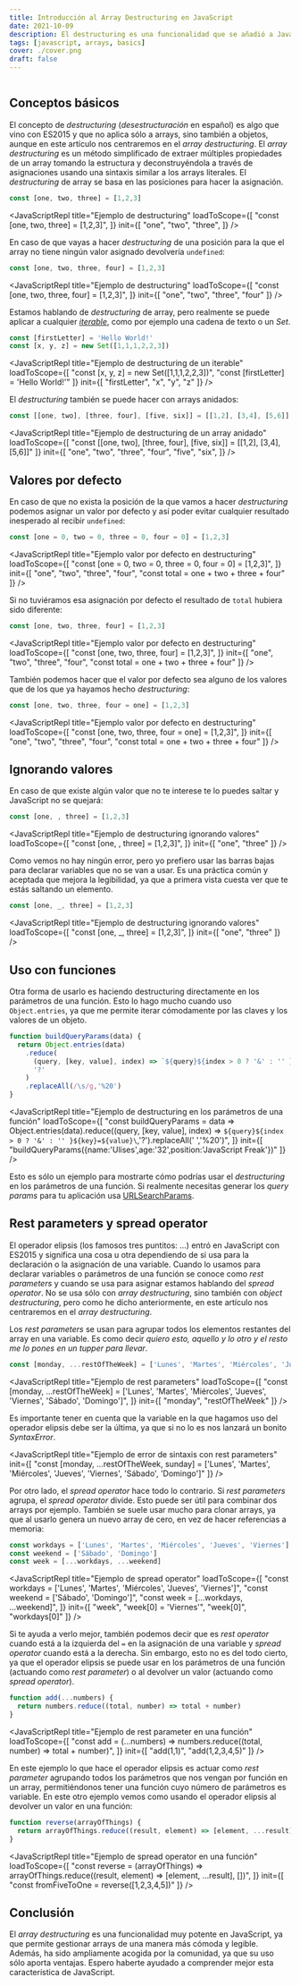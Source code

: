 ```yaml
---
title: Introducción al Array Destructuring en JavaScript
date: 2021-10-09
description: El destructuring es una funcionalidad que se añadió a JavaScript en ES2015 y que desde que llegó se ha convertido en un recurso increíblemente útil.
tags: [javascript, arrays, basics]
cover: ./cover.png
draft: false
---
```


```toc
```

## Conceptos básicos

El concepto de *destructuring* (*desestructuración* en español) es algo que vino con ES2015 y que no aplica sólo a arrays, sino también a objetos, aunque en este artículo nos centraremos en el *array destructuring*. El *array destructuring* es un método simplificado de extraer múltiples propiedades de un array tomando la estructura y deconstruyéndola a través de asignaciones usando una sintaxis similar a los arrays literales. El *destructuring* de array se basa en las posiciones para hacer la asignación.

```javascript
const [one, two, three] = [1,2,3]
```
<JavaScriptRepl
  title="Ejemplo de destructuring"
  loadToScope={[
   "const [one, two, three] = [1,2,3]",
  ]}
  init={[
    "one",
    "two",
    "three",
  ]}
/>

En caso de que vayas a hacer *destructuring* de una posición para la que el array no tiene ningún valor asignado devolvería `undefined`:
```javascript
const [one, two, three, four] = [1,2,3]
```
<JavaScriptRepl
  title="Ejemplo de destructuring"
  loadToScope={[
   "const [one, two, three, four] = [1,2,3]",
  ]}
  init={[
    "one",
    "two",
    "three",
    "four"
  ]}
/>

Estamos hablando de *destructuring* de array, pero realmente se puede aplicar a cualquier [*iterable*](https://developer.mozilla.org/es/docs/Web/JavaScript/Reference/Iteration_protocols), como por ejemplo una cadena de texto o un *Set*.

```javascript
const [firstLetter] = 'Hello World!'
const [x, y, z] = new Set([1,1,1,2,2,3])
```
<JavaScriptRepl
  title="Ejemplo de destructuring de un iterable"
  loadToScope={[
   "const [x, y, z] = new Set([1,1,1,2,2,3])",
   "const [firstLetter] = 'Hello World!'"
  ]}
  init={[
    "firstLetter",
    "x",
    "y",
    "z"
  ]}
/>

El *destructuring* también se puede hacer con arrays anidados:

```javascript
const [[one, two], [three, four], [five, six]] = [[1,2], [3,4], [5,6]]
```
<JavaScriptRepl
  title="Ejemplo de destructuring de un array anidado"
  loadToScope={[
   "const [[one, two], [three, four], [five, six]] = [[1,2], [3,4], [5,6]]"
  ]}
  init={[
    "one",
    "two",
    "three",
    "four",
    "five",
    "six",
  ]}
/>

## Valores por defecto

En caso de que no exista la posición de la que vamos a hacer *destructuring* podemos asignar un valor por defecto y así poder evitar cualquier resultado inesperado al recibir `undefined`:

```javascript
const [one = 0, two = 0, three = 0, four = 0] = [1,2,3]
```
<JavaScriptRepl
  title="Ejemplo valor por defecto en destructuring"
  loadToScope={[
   "const [one = 0, two = 0, three = 0, four = 0] = [1,2,3]",
  ]}
  init={[
    "one",
    "two",
    "three",
    "four",
    "const total = one + two + three + four"
  ]}
/>

Si no tuviéramos esa asignación por defecto el resultado de `total` hubiera sido diferente:
```javascript
const [one, two, three, four] = [1,2,3]
```
<JavaScriptRepl
  title="Ejemplo valor por defecto en destructuring"
  loadToScope={[
   "const [one, two, three, four] = [1,2,3]",
  ]}
  init={[
    "one",
    "two",
    "three",
    "four",
    "const total = one + two + three + four"
  ]}
/>

También podemos hacer que el valor por defecto sea alguno de los valores que de los que ya hayamos hecho *destructuring*:

```javascript
const [one, two, three, four = one] = [1,2,3]
```
<JavaScriptRepl
  title="Ejemplo valor por defecto en destructuring"
  loadToScope={[
   "const [one, two, three, four = one] = [1,2,3]",
  ]}
  init={[
    "one",
    "two",
    "three",
    "four",
    "const total = one + two + three + four"
  ]}
/>


## Ignorando valores

En caso de que existe algún valor que no te interese te lo puedes saltar y JavaScript no se quejará:

```javascript
const [one, , three] = [1,2,3]
```
<JavaScriptRepl
  title="Ejemplo de destructuring ignorando valores"
  loadToScope={[
   "const [one, , three] = [1,2,3]",
  ]}
  init={[
    "one",
    "three"
  ]}
/>

Como vemos no hay ningún error, pero yo prefiero usar las barras bajas para declarar variables que no se van a usar. Es una práctica común y aceptada que mejora la legibilidad, ya que a primera vista cuesta ver que te estás saltando un elemento.


```javascript
const [one, _, three] = [1,2,3]
```
<JavaScriptRepl
  title="Ejemplo de destructuring ignorando valores"
  loadToScope={[
   "const [one, _, three] = [1,2,3]",
  ]}
  init={[
    "one",
    "three"
  ]}
/>

## Uso con funciones

Otra forma de usarlo es haciendo destructuring directamente en los parámetros de una función. Esto lo hago mucho cuando uso `Object.entries`, ya que me permite iterar cómodamente por las claves y los valores de un objeto.


```javascript
function buildQueryParams(data) {
  return Object.entries(data)
    .reduce(
      (query, [key, value], index) => `${query}${index > 0 ? '&' : '' }${key}=${value}`,
      '?'
    )
    .replaceAll(/\s/g,'%20')
}
```
<JavaScriptRepl
  title="Ejemplo de destructuring en los parámetros de una función"
  loadToScope={[
   "const buildQueryParams = data => Object.entries(data).reduce((query, [key, value], index) => `${query}${index > 0 ? '&' : '' }${key}=${value}\`,'?').replaceAll(' ','%20')",
  ]}
  init={[
    "buildQueryParams({name:'Ulises',age:'32',position:'JavaScript Freak'})"
  ]}
/>

Esto es sólo un ejemplo para mostrarte cómo podrías usar el *destructuring* en los parámetros de una función. Si realmente necesitas generar los *query params* para tu aplicación usa [URLSearchParams](https://developer.mozilla.org/es/docs/Web/API/URLSearchParams).

## Rest parameters y spread operator

El operador elipsis (los famosos tres puntitos: ...) entró en JavaScript con ES2015 y significa una cosa u otra dependiendo de si usa para la declaración o la asignación de una variable. Cuando lo usamos para declarar variables o parámetros de una función se conoce como *rest parameters* y cuando se usa para asignar estamos hablando del *spread operator*. No se usa sólo con *array destructuring*, sino también con *object destructuring*, pero como he dicho anteriormente, en este artículo nos centraremos en el *array destructuring*.

Los *rest parameters* se usan para agrupar todos los elementos restantes del array en una variable. Es como decir *quiero esto, aquello y lo otro y el resto me lo pones en un tupper para llevar*.
```javascript
const [monday, ...restOfTheWeek] = ['Lunes', 'Martes', 'Miércoles', 'Jueves', 'Viernes', 'Sábado', 'Domingo']
```
<JavaScriptRepl
  title="Ejemplo de rest parameters"
  loadToScope={[
   "const [monday, ...restOfTheWeek] = ['Lunes', 'Martes', 'Miércoles', 'Jueves', 'Viernes', 'Sábado', 'Domingo']",
  ]}
  init={[
    "monday",
    "restOfTheWeek"
  ]}
/>

Es importante tener en cuenta que la variable en la que hagamos uso del operador elipsis debe ser la última, ya que si no lo es nos lanzará un bonito *SyntaxError*.

<JavaScriptRepl
  title="Ejemplo de error de sintaxis con rest parameters"
  init={[
    "const [monday, ...restOfTheWeek, sunday] = ['Lunes', 'Martes', 'Miércoles', 'Jueves', 'Viernes', 'Sábado', 'Domingo']"
  ]}
/>

Por otro lado, el *spread operator* hace todo lo contrario. Si *rest parameters* agrupa, el *spread operator* divide. Esto puede ser útil para combinar dos arrays por ejemplo. También se suele usar mucho para clonar arrays, ya que al usarlo genera un nuevo array de cero, en vez de hacer referencias a memoria:

```javascript
const workdays = ['Lunes', 'Martes', 'Miércoles', 'Jueves', 'Viernes']
const weekend = ['Sábado', 'Domingo']
const week = [...workdays, ...weekend]
```
<JavaScriptRepl
  title="Ejemplo de spread operator"
  loadToScope={[
    "const workdays = ['Lunes', 'Martes', 'Miércoles', 'Jueves', 'Viernes']",
    "const weekend = ['Sábado', 'Domingo']",
    "const week = [...workdays, ...weekend]",
  ]}
  init={[
    "week",
    "week[0] = 'Viernes'",
    "week[0]",
    "workdays[0]"
  ]}
/>

Si te ayuda a verlo mejor, también podemos decir que es *rest operator* cuando está a la izquierda del `=` en la asignación de una variable y *spread operator* cuando está a la derecha. Sin embargo, esto no es del todo cierto, ya que el operador elipsis se puede usar en los parámetros de una función (actuando como *rest parameter*) o al devolver un valor (actuando como *spread operator*).

```javascript
function add(...numbers) {
  return numbers.reduce((total, number) => total + number)
}
```
<JavaScriptRepl
  title="Ejemplo de rest parameter en una función"
  loadToScope={[
    "const add = (...numbers) => numbers.reduce((total, number) => total + number)",
  ]}
  init={[
    "add(1,1)",
    "add(1,2,3,4,5)"
  ]}
/>

En este ejemplo lo que hace el operador elipsis es actuar como *rest parameter* agrupando todos los parámetros que nos vengan por función en un array, permitiéndonos tener una función cuyo número de parámetros es variable. En este otro ejemplo vemos como usando el operador elipsis al devolver un valor en una función:

 ```javascript
 function reverse(arrayOfThings) {
   return arrayOfThings.reduce((result, element) => [element, ...result], [])
 }
 ```
 <JavaScriptRepl
   title="Ejemplo de spread operator en una función"
   loadToScope={[
     "const reverse = (arrayOfThings) => arrayOfThings.reduce((result, element) => [element, ...result], [])",
   ]}
   init={[
     "const fromFiveToOne = reverse([1,2,3,4,5])"
   ]}
 />


## Conclusión

El *array destructuring* es una funcionalidad muy potente en JavaScript, ya que permite gestionar arrays de una manera más cómoda y legible. Además, ha sido ampliamente acogida por la comunidad, ya que su uso sólo aporta ventajas. Espero haberte ayudado a comprender mejor esta característica de JavaScript.
